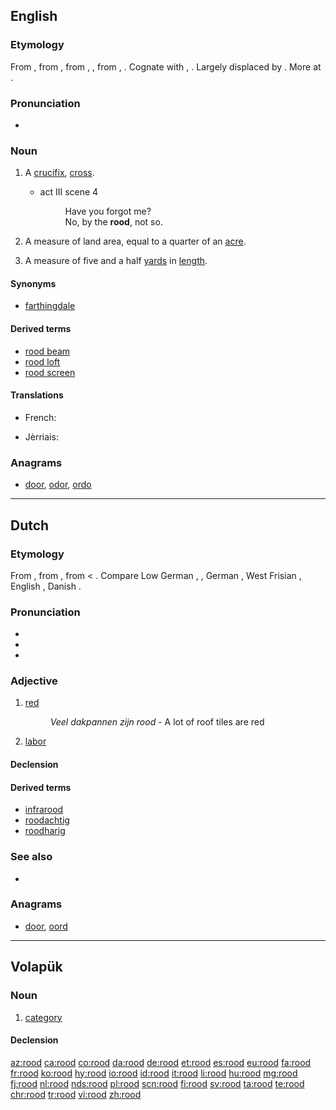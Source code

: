 ==English==

===Etymology===
From {{etyl|enm|en}} {{term|rood|lang=enm}}, from {{etyl|ang|en}} {{term/t|ang|rōd||a rod, pole, rood (land measure), plot of land of a square rod, a cross, rood (as in Holy-rood), gallows, a cross on which a person is executed, death on a cross, crucifix}}, from {{etyl|gem-pro|en}} {{term/t|gem-pro|*rōdō}}, {{term/t|gem-pro|*rōdōn||rod, pole}}, from {{etyl|ine-pro|en}} {{term/t|ine-pro|*rōt-}}, {{term/t|ine-pro|*rāt-||bar, beam, stem}}. Cognate with {{etyl|de|-}} {{term|Rute||rod, cane, pole|lang=de}}, {{etyl|no|-}} {{term|roda||rod|lang=no}}. Largely displaced by {{l|en|cross}}. More at {{l|en|rod}}.

===Pronunciation===
* {{IPA|/ruːd/}}

===Noun===
{{en-noun}}

# {{context|archaic|lang=en}} A [[crucifix]], [[cross]].
#* {{RQ:Shakespeare Hamlet}} act III scene 4
#*: Have you forgot me?
#*: No, by the '''rood''', not so.
# A measure of land area, equal to a quarter of an [[acre]].
# {{cx|UK|dialect|obsolete|lang=en}} A measure of five and a half [[yard]]s in [[length]].

====Synonyms====
* {{sense|quarter of an acre}} [[farthingdale]]

====Derived terms====
* [[rood beam]]
* [[rood loft]]
* [[rood screen]]

====Translations====
{{trans-top|crucifix}}
{{trans-mid}}
{{trans-bottom}}
{{trans-top|quarter of an acre}}
* French: {{t+|fr|vergée|f}}
{{trans-mid}}
* Jèrriais: {{t|roa-jer|pèrque|f}}
{{trans-bottom}}

===Anagrams===
* [[door#English|door]], [[odor#English|odor]], [[ordo#English|ordo]]

----

==Dutch==
{{wikipedia|lang=nl}}

===Etymology===
From {{etyl|odt|nl}} {{term/t|odt|*rōd}}, from {{etyl|gem-pro|nl}} {{term/t|gem-pro|*raudaz}}, from {{etyl|ine-pro|nl}} {{term/t|ine-pro|*h₁rowdʰós}} < {{term/t|ine-pro|*h₁rewdʰ-}}. Compare Low German {{term|root|lang=nds}}, {{term|rod|lang=nds}}, German {{term|rot|lang=de}}, West Frisian {{term|read|lang=fy}}, English {{term|red|lang=en}}, Danish {{term|rød|lang=da}}.

===Pronunciation===
* {{rhymes|oːt|lang=nl}}
* {{audio|Nl-rood.ogg|audio|lang=nl}}
* {{IPA|/roːt/|lang=nl}}

===Adjective===
{{nl-adj|roder}}

# [[red]]
#: ''Veel dakpannen zijn rood'' - A lot of roof tiles are red
# {{context|politics|lang=nl}} [[labor]]

====Declension====
{{nl-decl-adj|rode}}

====Derived terms====
* [[infrarood]]
* [[roodachtig]]
* [[roodharig]]

===See also===
* {{list:basic colors/nl}}

===Anagrams===
* [[door#Dutch|door]], [[oord#Dutch|oord]]

----

==Volapük==

===Noun===
{{vo-noun}}

# [[category]]

====Declension====
{{vo-decl-noun}}

[[az:rood]]
[[ca:rood]]
[[co:rood]]
[[da:rood]]
[[de:rood]]
[[et:rood]]
[[es:rood]]
[[eu:rood]]
[[fa:rood]]
[[fr:rood]]
[[ko:rood]]
[[hy:rood]]
[[io:rood]]
[[id:rood]]
[[it:rood]]
[[li:rood]]
[[hu:rood]]
[[mg:rood]]
[[fj:rood]]
[[nl:rood]]
[[nds:rood]]
[[pl:rood]]
[[scn:rood]]
[[fi:rood]]
[[sv:rood]]
[[ta:rood]]
[[te:rood]]
[[chr:rood]]
[[tr:rood]]
[[vi:rood]]
[[zh:rood]]